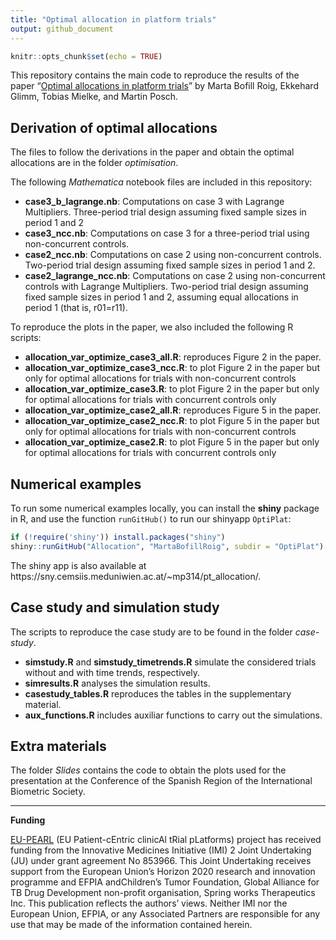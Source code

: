 ```yaml
---
title: "Optimal allocation in platform trials"
output: github_document
---
```


```r
knitr::opts_chunk$set(echo = TRUE)
```

This repository contains the main code to reproduce the results of the paper "[Optimal allocations in platform trials](https://arxiv.org/abs/2304.03035)" by Marta Bofill Roig, Ekkehard Glimm, Tobias Mielke, and Martin Posch.

## Derivation of optimal allocations

The files to follow the derivations in the paper and obtain the optimal allocations are in the folder *optimisation*. 

The following *Mathematica* notebook files are included in this repository:

- **case3_b_lagrange.nb**: Computations on case 3  with Lagrange Multipliers. Three-period trial design assuming fixed sample sizes in period 1 and 2
- **case3_ncc.nb**: Computations on case 3 for a three-period trial using non-concurrent controls.
- **case2_ncc.nb**: Computations on case 2 using non-concurrent controls. Two-period trial design assuming fixed sample sizes in period 1 and 2.
- **case2_lagrange_ncc.nb**: Computations on case 2 using non-concurrent controls with Lagrange Multipliers. Two-period trial design assuming fixed sample sizes in period 1 and 2, assuming equal allocations in period 1 (that is, r01=r11).

To reproduce the plots in the paper, we also included the following R scripts:

- **allocation_var_optimize_case3_all.R**: reproduces Figure 2 in the paper.
- **allocation_var_optimize_case3_ncc.R**: to plot Figure 2 in the paper but only for optimal allocations for trials with non-concurrent controls
- **allocation_var_optimize_case3.R**: to plot Figure 2 in the paper but only for optimal allocations for trials with concurrent controls only 
- **allocation_var_optimize_case2_all.R**: reproduces Figure 5 in the paper.
- **allocation_var_optimize_case2_ncc.R**: to plot Figure 5 in the paper but only for optimal allocations for trials with non-concurrent controls
- **allocation_var_optimize_case2.R**: to plot Figure 5 in the paper but only for optimal allocations for trials with concurrent controls only 

## Numerical examples 

To run some numerical examples locally, you can install the **shiny** package in R, and
use the function `runGitHub()` to run our shinyapp `OptiPlat`:

```R
if (!require('shiny')) install.packages("shiny")
shiny::runGitHub("Allocation", "MartaBofillRoig", subdir = "OptiPlat")
```

The shiny app is also available at https://sny.cemsiis.meduniwien.ac.at/~mp314/pt_allocation/.

## Case study and simulation study

The scripts to reproduce the case study are to be found in the folder _case-study_.

- **simstudy.R** and **simstudy_timetrends.R** simulate the considered trials without and with time trends, respectively.
- **simresults.R** analyses the simulation results.
- **casestudy_tables.R** reproduces the tables in the supplementary material. 
- **aux_functions.R** includes auxiliar functions to carry out the simulations.

## Extra materials

The folder *Slides* contains the code to obtain the plots used for the presentation at the Conference of the Spanish Region of the International Biometric Society.


------------------------------------------------------------------------

**Funding**

[EU-PEARL](https://eu-pearl.eu/) (EU Patient-cEntric clinicAl tRial pLatforms) project has received funding from the Innovative Medicines Initiative (IMI) 2 Joint Undertaking (JU) under grant agreement No 853966. This Joint Undertaking receives support from the European Union’s Horizon 2020 research and innovation programme and EFPIA andChildren’s Tumor Foundation, Global Alliance for TB Drug Development non-profit organisation, Spring works Therapeutics Inc. This publication reflects the authors’ views. Neither IMI nor the European Union, EFPIA, or any Associated Partners are responsible for any use that may be made of the information contained herein.

